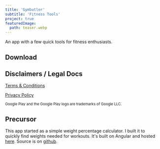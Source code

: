 ```yaml
---
title: 'Gymbutler'
subtitle: 'Fitness Tools'
project: true
featuredImage:
  path: teaser.webp
---
```


An app with a few quick tools for fitness enthusiasts.

## Download

<StoreLinks
  appStoreUrl="https://apps.apple.com/us/app/gymbutler/id1613277271?itsct=apps_box_link&itscg=30200"
  googlePlayUrl="https://play.google.com/store/apps/details?id=com.gymbutler&pcampaignid=pcampaignidMKT-Other-global-all-co-prtnr-py-PartBadge-Mar2515-1"
/>

## Disclaimers / Legal Docs

[Terms & Conditions](https://user.fm/files/v2-b62cd9067266123d409e004204930762/termsAndConditions.html)

[Privacy Policy](https://user.fm/files/v2-0026612384c8ef54a0b428530b561443/privacyPolicy.html)

<small>
  Google Play and the Google Play logo are trademarks of Google LLC.
</small>

## Precursor

This app started as a simple weight percentage calculator. I built it to quickly find weights needed for workouts. It's built on Angular and hosted [here](https://stephencavender.github.io/ng-percentages-calc/). Source is on [github](https://github.com/StephenCavender/ng-percentages-calc).
